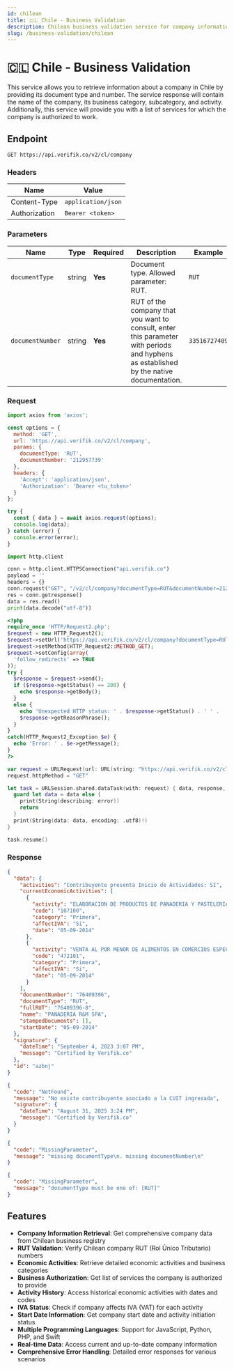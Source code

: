 ```yaml
---
id: chilean
title: 🇨🇱 Chile - Business Validation
description: Chilean business validation service for company information retrieval
slug: /business-validation/chilean
---
```



# 🇨🇱 Chile - Business Validation

This service allows you to retrieve information about a company in Chile by providing its document type and number. The service response will contain the name of the company, its business category, subcategory, and activity. Additionally, this service will provide you with a list of services for which the company is authorized to work.

## Endpoint

```
GET https://api.verifik.co/v2/cl/company
```

### Headers

| Name          | Value              |
| ------------- | ------------------ |
| Content-Type  | `application/json` |
| Authorization | `Bearer <token>`   |

### Parameters

| Name | Type | Required | Description | Example |
| ---- | ---- | -------- | ----------- | ------- |
| `documentType` | string | **Yes** | Document type. Allowed parameter: RUT. | `RUT` |
| `documentNumber` | string | **Yes** | RUT of the company that you want to consult, enter this parameter with periods and hyphens as established by the native documentation. | `33516727409` |

### Request

<Tabs>
  <TabItem value="javascript" label="JavaScript">

```javascript
import axios from 'axios';

const options = {
  method: 'GET',
  url: 'https://api.verifik.co/v2/cl/company',
  params: {
    documentType: 'RUT',
    documentNumber: '212957739'
  },
  headers: {
    'Accept': 'application/json',
    'Authorization': 'Bearer <tu_token>'
  }
};

try {
  const { data } = await axios.request(options);
  console.log(data);
} catch (error) {
  console.error(error);
}
```

  </TabItem>
  <TabItem value="python" label="Python">

```python
import http.client

conn = http.client.HTTPSConnection("api.verifik.co")
payload = ''
headers = {}
conn.request("GET", "/v2/cl/company?documentType=RUT&documentNumber=212957739", payload, headers)
res = conn.getresponse()
data = res.read()
print(data.decode("utf-8"))
```

  </TabItem>
  <TabItem value="php" label="PHP">

```php
<?php
require_once 'HTTP/Request2.php';
$request = new HTTP_Request2();
$request->setUrl('https://api.verifik.co/v2/cl/company?documentType=RUT&documentNumber=212957739');
$request->setMethod(HTTP_Request2::METHOD_GET);
$request->setConfig(array(
  'follow_redirects' => TRUE
));
try {
  $response = $request->send();
  if ($response->getStatus() == 200) {
    echo $response->getBody();
  }
  else {
    echo 'Unexpected HTTP status: ' . $response->getStatus() . ' ' .
    $response->getReasonPhrase();
  }
}
catch(HTTP_Request2_Exception $e) {
  echo 'Error: ' . $e->getMessage();
}
?>
```

  </TabItem>
  <TabItem value="swift" label="Swift">

```swift
var request = URLRequest(url: URL(string: "https://api.verifik.co/v2/cl/company?documentType=RUT&documentNumber=212957739")!,timeoutInterval: Double.infinity)
request.httpMethod = "GET"

let task = URLSession.shared.dataTask(with: request) { data, response, error in 
  guard let data = data else {
    print(String(describing: error))
    return
  }
  print(String(data: data, encoding: .utf8)!)
}

task.resume()
```

  </TabItem>
</Tabs>

### Response

<Tabs>
  <TabItem value="200" label="200">

```json
{
  "data": {
    "activities": "Contribuyente presenta Inicio de Actividades: SI",
    "currentEconomicActivities": [
      {
        "activity": "ELABORACION DE PRODUCTOS DE PANADERIA Y PASTELERIA",
        "code": "107100",
        "category": "Primera",
        "affectIVA": "Si",
        "date": "05-09-2014"
      },
      {
        "activity": "VENTA AL POR MENOR DE ALIMENTOS EN COMERCIOS ESPECIALIZADOS (ALMACENES",
        "code": "472101",
        "category": "Primera",
        "affectIVA": "Si",
        "date": "05-09-2014"
      }
    ],
    "documentNumber": "76409396",
    "documentType": "RUT",
    "fullRUT": "76409396-8",
    "name": "PANADERIA R&M SPA",
    "stampedDocuments": [],
    "startDate": "05-09-2014"
  },
  "signature": {
    "dateTime": "September 4, 2023 3:07 PM",
    "message": "Certified by Verifik.co"
  },
  "id": "azbnj"
}
```

  </TabItem>
  <TabItem value="404" label="404">

```json
{
  "code": "NotFound",
  "message": "No existe contribuyente asociado a la CUIT ingresada",
  "signature": {
    "dateTime": "August 31, 2025 3:24 PM",
    "message": "Certified by Verifik.co"
  }
}
```

  </TabItem>
  <TabItem value="409" label="409">

```json
{
  "code": "MissingParameter",
  "message": "missing documentType\n. missing documentNumber\n"
}
```

  </TabItem>
  <TabItem value="409-validation" label="409 - Validation">

```json
{
  "code": "MissingParameter",
  "message": "documentType must be one of: [RUT]"
}
```

  </TabItem>
</Tabs>

## Features

- **Company Information Retrieval**: Get comprehensive company data from Chilean business registry
- **RUT Validation**: Verify Chilean company RUT (Rol Único Tributario) numbers
- **Economic Activities**: Retrieve detailed economic activities and business categories
- **Business Authorization**: Get list of services the company is authorized to provide
- **Activity History**: Access historical economic activities with dates and codes
- **IVA Status**: Check if company affects IVA (VAT) for each activity
- **Start Date Information**: Get company start date and activity initiation status
- **Multiple Programming Languages**: Support for JavaScript, Python, PHP, and Swift
- **Real-time Data**: Access current and up-to-date company information
- **Comprehensive Error Handling**: Detailed error responses for various scenarios
